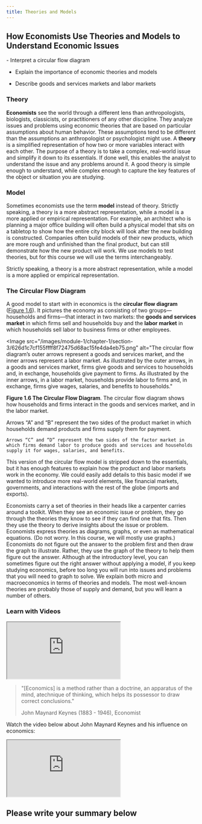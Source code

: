 ```yaml
---
title: Theories and Models
---
```


## How Economists Use Theories and Models to Understand Economic Issues

<Info title = "By the end of this section, you will be able to:">
- Interpret a circular flow diagram

- Explain the importance of economic theories and models

- Describe goods and services markets and labor markets

</Info>

### Theory

**Economists** see the world through a different lens than anthropologists, biologists, classicists, or practitioners of any other discipline. They analyze issues and problems using economic theories that are based on particular assumptions about human behavior. These assumptions tend to be different than the assumptions an anthropologist or psychologist might use. A **theory** is a simplified representation of how two or more variables interact with each other. The purpose of a theory is to take a complex, real-world issue and simplify it down to its essentials. If done well, this enables the analyst to understand the issue and any problems around it. A good theory is simple enough to understand, while complex enough to capture the key features of the object or situation you are studying.

### Model

Sometimes economists use the term **model** instead of theory. Strictly speaking, a theory is a more abstract representation, while a model is a more applied or empirical representation. For example, an architect who is planning a major office building will often build a physical model that sits on a tabletop to show how the entire city block will look after the new building is constructed. Companies often build models of their new products, which are more rough and unfinished than the final product, but can still demonstrate how the new product will work. We use models to test theories, but for this course we will use the terms interchangeably.

<Warning>
  Strictly speaking, a theory is a more abstract representation, while a model
  is a more applied or empirical representation.
</Warning>

### The Circular Flow Diagram

A good model to start with in economics is the **circular flow diagram** ([Figure 1.6](1-3-how-economists-use-theories-and-models-to-understand-economic-issues#CNX_Econ_C01_002)). It pictures the economy as consisting of two groups—households and firms—that interact in two markets: the **goods and services market** in which firms sell and households buy and the **labor market** in which households sell labor to business firms or other employees.

<Image
  src="/images/module-1/chapter-1/section-3/626d1c7cf155ffff8f72475d68ac15fe4da4eb75.png"
  alt="The circular flow diagram’s outer arrows represent a goods and services market, and the inner arrows represent a labor market. As illustrated by the outer arrows, in a goods and services market, firms give goods and services to households and, in exchange, households give payment to firms. As illustrated by the inner arrows, in a labor market, households provide labor to firms and, in exchange, firms give wages, salaries, and benefits to households."
>
  **Figure 1.6 The Circular Flow Diagram**. The circular flow diagram shows how
  households and firms interact in the goods and services market, and in the
  labor market.
</Image>

<Warning>
    Arrows “A” and “B” represent the two sides of the product market in which households demand products and firms supply them for payment.

    Arrows “C” and “D” represent the two sides of the factor market in which firms demand labor to produce goods and services and households supply it for wages, salaries, and benefits.

</Warning>

This version of the circular flow model is stripped down to the essentials, but it has enough features to explain how the product and labor markets work in the economy. We could easily add details to this basic model if we wanted to introduce more real-world elements, like financial markets, governments, and interactions with the rest of the globe (imports and exports).

Economists carry a set of theories in their heads like a carpenter carries around a toolkit. When they see an economic issue or problem, they go through the theories they know to see if they can find one that fits. Then they use the theory to derive insights about the issue or problem. Economists express theories as diagrams, graphs, or even as mathematical equations. (Do not worry. In this course, we will mostly use graphs.) Economists do not figure out the answer to the problem first and then draw the graph to illustrate. Rather, they use the graph of the theory to help them figure out the answer. Although at the introductory level, you can sometimes figure out the right answer without applying a model, if you keep studying economics, before too long you will run into issues and problems that you will need to graph to solve. We explain both micro and macroeconomics in terms of theories and models. The most well-known theories are probably those of supply and demand, but you will learn a number of others.

### Learn with Videos

<Iframe src="https://www.youtube.com/embed/2wM0jHL6TQs?enablejsapi=1" title="Circular Flow - Economic Lowdown, Ep. 6">

In the sixth episode of the Economic Lowdown Video Series, economic education specialist Scott Wolla explains the circular flow model. Viewers will learn how households and businesses interact in the market for resources and in the market for goods and services, and see how money keeps the whole process moving.

</Iframe>

> "[Economics] is a method rather than a doctrine, an apparatus of the mind, atechnique of thinking, which helps its possessor to draw correct conclusions."
>
> John Maynard Keynes (1883 - 1946), Economist

Watch the video below about John Maynard Keynes and his influence on economics:

<Iframe src="https://www.youtube.com/embed/ZRvaxUNDTKY?enablejsapi=1" title="Robert Skidelsky on Keynesian Economics - It's All About Spending">

Subscribe to our channel: http://www.youtube.com/user/econstories Is our prosperity derived from a continual circular flow of spending? Is it impossible for ...

</Iframe>

## Please write your summary below
